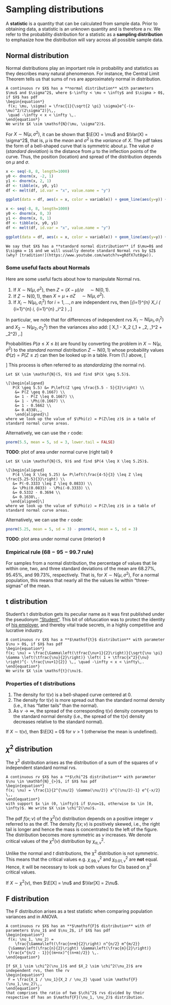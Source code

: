 # Sampling distributions {#sampling-distributions}

A **statistic** is a quantity that can be calculated from sample data. Prior to obtaining data, a statistic is an unknown quantity and is therefore a rv. We refer to the probability distribution for a statistic as a **sampling distribution** to emphasize how the distribution will vary across all possible sample data. 

## Normal distribution {#normal-distribution}

Normal distributions play an important role in probability and statistics as they describes many natural phenomenon. For instance, the Central Limit Theorem tells us that sums of rvs are approximately normal in distribution.  

```definition
A continuous rv $X$ has a **normal distribution** with parameters $\mu$ and $\sigma^2$, where $-\infty < \mu < \infty$ and $\sigma > 0$, if $X$ has pdf
\begin{equation*}
 f(x; \mu, \sigma) = \frac{1}{\sqrt{2 \pi} \sigma}e^{-(x-\mu)^2/(2\sigma^2)}\,, 
 \quad -\infty < x < \infty \,.
\end{equation*}
We write $X \sim \mathsf{N}(\mu, \sigma^2)$. 
```  

For $X\sim \mathsf{N}(\mu,\sigma^2)$, it can be shown that $\E(X) = \mu$ and $\Var(X) = \sigma^2$, that is, $\mu$ is the *mean* and $\sigma^2$ is the *variance* of $X$. The pdf takes the form of a bell-shaped curve that is symmetric about $\mu$. The value $\sigma$ (*standard deviation*) is the distance from $\mu$ to the inflection points of the curve. Thus, the position (location) and spread of the distribution depends on $\mu$ and $\sigma$.  

```r
x <- seq(-8, 8, length=1000)
y0 <- dnorm(x, -2, 1)
y1 <- dnorm(x, 2, 1)
df <- tibble(x, y0, y1)
df <- melt(df, id.var = "x", value.name = "y")

ggplot(data = df, aes(x = x, color = variable)) + geom_line(aes(y=y)) + theme_ur
```  

```r
x <- seq(-8, 8, length=1000)
y0 <- dnorm(x, 0, 3)
y1 <- dnorm(x, 0, 1)
df <- tibble(x, y0, y1)
df <- melt(df, id.var = "x", value.name = "y")

ggplot(data = df, aes(x = x, color = variable)) + geom_line(aes(y=y)) + theme_ur
```  

```definition
We say that $X$ has a **standard normal distribution** if $\mu=0$ and $\sigma = 1$ and we will usually denote standard Normal rvs by $Z$ (why? [tradition!](https://www.youtube.com/watch?v=gRdfX7ut8gw)).
```  

### Some useful facts about Normals {#facts-normals}

Here are some useful facts about how to manipulate Normal rvs.  

1. If $X \sim \mathsf{N}(\mu, \sigma^2),$ then $Z = (X - \mu) / \sigma \quad \sim \mathsf{N}(0,1).$ 
2. If $Z \sim \mathsf{N}(0, 1),$ then $X = \mu + \sigma Z \quad \sim \mathsf{N}(\mu, \sigma^2).$ 
3. If $X_i \sim \mathsf{N}(\mu_i, \sigma_i^2)$ for $i = 1, \dots, n$ are independent rvs, then 
\[\sum_{i=1}^{n} X_i \sim \mathsf{N} \left( \sum_{i=1}^{n} \mu_i, \sum_{i=1}^{n} \sigma_i^2 \right) \,.\]  

In particular, we note that for differences of independent rvs $X_1 \sim \mathsf{N}(\mu_1, \sigma_1^2)$ and $X_2 \sim \mathsf{N}(\mu_2, \sigma_2^2)$ then the variances also add:
\[ X_1 - X_2 \sim \mathsf{N}(\mu_1 + \mu_2, \sigma_1^2 + \sigma_2^2) \,.\]  

Probabilities $P(a \leq X \leq b)$ are found by converting the problem in $X \sim \mathsf{N}(\mu, \sigma^2)$ to the *standard normal* distribution $Z \sim \mathsf{N}(0, 1)$ whose probability values $\Phi(z) = P(Z\leq z)$ can then be looked up in a table. From (1.) above, 
\[\begin{aligned}
   P(a < X < b) &= P\left( \frac{a-\mu}{\sigma} < Z < \frac{b-\mu}{\sigma} \right) \\ 
    &= \Phi \left( \frac{b-\mu}{\sigma}\right) - \Phi\left(\frac{a-\mu}{\sigma}\right) \,.
   \end{aligned}\]
This process is often referred to as *standardizing* (the normal rv).  

```example
Let $X \sim \mathsf{N}(5, 9)$ and find $P(X \geq 5.5)$. 

\[\begin{aligned}
   P(X \geq 5.5) &= P\left(Z \geq \frac{5.5 - 5}{3}\right) \\
    &= P(Z \geq 0.1667) \\
    &= 1 - P(Z \leq 0.1667) \\
    &= 1 - \Phi(0.1667) \\
    &= 1 - 0.5662 \\
    &= 0.4338\,,
    \end{aligned}\]
where we look up the value of $\Phi(z) = P(Z\leq z)$ in a table of standard normal curve areas.
```  

Alternatively, we can use the `r` code:
```r
pnorm(5.5, mean = 5, sd = 3, lower.tail = FALSE) 
```  
**TODO**: plot of area under normal curve (right tail)  $\lozenge$


```example
Let $X \sim \mathsf{N}(5, 9)$ and find $P(4 \leq X \leq 5.25)$. 

\[\begin{aligned}
   P(4 \leq X \leq 5.25) &= P\left(\frac{4-5}{3} \leq Z \leq \frac{5.25-5}{3}\right) \\
   &= P(-0.3333 \leq Z \leq 0.0833) \\
   &= \Phi(0.0833) - \Phi(-0.3333) \\
   &= 0.5332 - 0.3694 \\
   &= 0.1638\,.
  \end{aligned}\]
where we look up the value of $\Phi(z) = P(Z\leq z)$ in a table of standard normal curve areas. 
```  

Alternatively, we can use the `r` code:
```r
pnorm(5.25, mean = 5, sd = 3) - pnorm(4, mean = 5, sd = 3) 
```  

**TODO**: plot area under normal curve (interior)  $\lozenge$

### Empirical rule ($68-95-99.7$ rule)

For samples from a normal distribution, the percentage of values that lie within one, two, and three standard deviations of the mean are $68.27\%$, $95.45\%$, and $99.73\%$, respectively. That is, for $X \sim \mathsf{N}(\mu, \sigma^2)$, 
\begin{equation*}
P(\mu - 1 \sigma \leq X \leq \mu + 1 \sigma ) \approx 0.6827\,,
\end{equation*}
\begin{equation*}
P(\mu - 2 \sigma \leq X \leq \mu + 2 \sigma ) \approx 0.9545\,,
\end{equation*}
\begin{equation*}
P(\mu - 3 \sigma \leq X \leq \mu + 3 \sigma ) \approx 0.9973\,.
\end{equation*}
For a normal population, this means that nearly all the the values lie within "three-sigmas" of the mean.

## $\mathsf{t}$ distribution {#t-distribution}

Student's $\mathsf{t}$ distribution gets its peculiar name as it was first published under the pseudonym  ["Student"](https://mathshistory.st-andrews.ac.uk/Biographies/Gosset/). This bit of obfuscation was to protect the identity of [his employer](https://www.wikiwand.com/en/Guinness_Brewery), and thereby vital trade secrets, in a highly competitive and lucrative industry.  

```definition
A continuous rv $X$ has a **$\mathsf{t}$ distribution** with parameter $\nu > 0$, if $X$ has pdf
\begin{equation*}
f(x; \nu) = \frac{\Gamma\left(\tfrac{\nu+1}{2}\right)}{\sqrt{\nu \pi} \Gamma \left(\tfrac{\nu}{2}\right)} \left( 1 + \tfrac{x^2}{\nu} \right)^{- \frac{\nu+1}{2}} \,, \quad -\infty < x < \infty\,.
\end{equation*}
We write $X \sim \mathsf{t}(\nu)$. 
```  

### Properties of $\mathsf{t}$ distributions {#facts-t}

1. The density for $\mathsf{t}(\nu)$ is a bell-shaped curve centered at $0$.
2. The density for $\mathsf{t}(\nu)$ is more spread out than the standard normal density (i.e., it has "fatter tails" than the normal).
3. As $\nu \to \infty$, the spread of the corresponding $\mathsf{t}(\nu)$ density converges to the standard normal density (i.e., the spread of the $\mathsf{t}(\nu)$ density decreases relative to the standard normal).  

If $X \sim \mathsf{t}(\nu)$, then $\E[X] = 0$ for $\nu > 1$ (otherwise the mean is undefined).  


## $\chi^2$ distribution {#chisq-distribution}

The $\chi^2$ distribution arises as the distribution of a sum of the squares of $\nu$ independent standard normal rvs.  

```definition
A continuous rv $X$ has a **$\chi^2$ distribution** with parameter $\nu \in \mathbf{N}_{>}$, if $X$ has pdf
\begin{equation*}
f(x; \nu) = \frac{1}{2^{\nu/2} \Gamma(\nu/2)} x^{(\nu/2)-1} e^{-x/2} \,, 
\end{equation*}
with support $x \in (0, \infty)$ if $\nu=1$, otherwise $x \in [0, \infty)$. We write $X \sim \chi^2(\nu)$. 
```  

The pdf $f(x; \nu)$ of the $\chi^2(\nu)$ distribution depends on a positive integer $\nu$ referred to as the df. The density $f(x;\nu)$ is positively skewed, i.e., the right tail is longer and hence the mass is concentrated to the left of the figure. The distribution becomes more symmetric as $\nu$ increases. We denote critical values of the $\chi^2(\nu)$ distribution by $\chi^2_{\alpha, \nu}$.  

:::{.warningblock}
Unlike the normal and $t$ distributions, the $\mathsf{\chi}^2$ distribution is not symmetric. This means that the critical values e.g. $\chi^2_{.99, \nu}$ and $\chi^2_{0.01,\nu}$ are **not** equal. Hence, it will be necessary to look up both values for CIs based on $\chi^2$ critical values.  
:::

If $X \sim \chi^2(\nu)$, then $\E[X] = \nu$ and $\Var[X] = 2\nu$.  

## $\mathsf{F}$ distribution {#F-distribution}

The $\mathsf{F}$ distribution arises as a test statistic when comparing population variances and in ANOVA. 

```definition
A continuous rv $X$ has an **$\mathsf{F}$ distribution** with df parameters $\nu_1$ and $\nu_2$, if $X$ has pdf
\begin{equation*}
 f(x; \nu_1, \nu_2) = 
    \frac{\Gamma\left(\frac{n+m}{2}\right) n^{n/2} m^{m/2}}
 {\Gamma\left(\frac{n}{2}\right) \Gamma\left(\frac{m}{2}\right)} 
 \frac{x^{n/2 - 1}}{(m+nx)^{(n+m)/2}} \,.
\end{equation*}
```

```theorem
If $X_1 \sim \chi^2(\nu_1)$ and $X_2 \sim \chi^2(\nu_2)$ are independent rvs, then the rv 
\begin{equation*}
 F = \frac{X_1 / \nu_1}{X_2 / \nu_2} \quad \sim \mathsf{F}(\nu_1,\nu_2)\,,
\end{equation*}
that comprises the ratio of two $\chi^2$ rvs divided by their respective df has an $\mathsf{F}(\nu_1, \nu_2)$ distribution. 
```